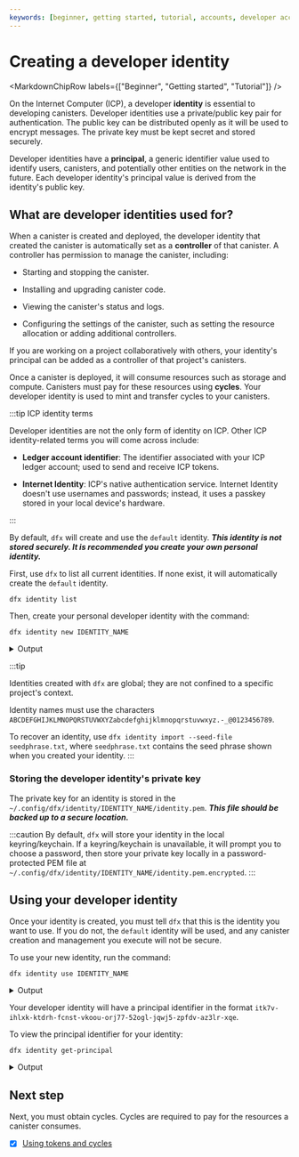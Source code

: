 ```yaml
---
keywords: [beginner, getting started, tutorial, accounts, developer account]
---
```



# Creating a developer identity

<MarkdownChipRow labels={["Beginner", "Getting started", "Tutorial"]} />

On the Internet Computer (ICP), a developer **identity** is essential to developing canisters. Developer identities use a private/public key pair for authentication. The public key can be distributed openly as it will be used to encrypt messages. The private key must be kept secret and stored securely.

Developer identities have a **principal**, a generic identifier value used to identify users, <GlossaryTooltip>canisters</GlossaryTooltip>, and potentially other entities on the network in the future. Each developer identity's principal value is derived from the identity's public key.

## What are developer identities used for?

When a canister is created and deployed, the developer identity that created the canister is automatically set as a **controller** of that canister. A controller has permission to manage the canister, including:

- Starting and stopping the canister.

- Installing and upgrading canister code.

- Viewing the canister's status and logs.

- Configuring the settings of the canister, such as setting the resource allocation or adding additional controllers.

If you are working on a project collaboratively with others, your identity's principal can be added as a controller of that project's canisters.

Once a canister is deployed, it will consume resources such as storage and compute. Canisters must pay for these resources using **cycles**. Your developer identity is used to mint and transfer cycles to your canisters.

:::tip ICP identity terms

Developer identities are not the only form of identity on ICP. Other ICP identity-related terms you will come across include:

- **Ledger account identifier**: The identifier associated with your ICP ledger account; used to send and receive ICP tokens.

- **Internet Identity**: ICP's native authentication service. Internet Identity doesn't use usernames and passwords; instead, it uses a passkey stored in your local device's hardware.

:::

By default, `dfx` will create and use the `default` identity. ***This identity is not stored securely. It is recommended you create your own personal identity.***

First, use `dfx` to list all current identities. If none exist, it will automatically create the `default` identity.

```
dfx identity list
```

Then, create your personal developer identity with the command:

```
dfx identity new IDENTITY_NAME
```

<details>
<summary>Output</summary>

```
Your seed phrase for identity 'IDENTITY_NAME': hotel knock any token tooth deal fossil salmon coral idea tip weapon cotton save fiction major arrive history library clerk depth poet path guide
Write it down in a safe place, as this information can be used to reconstruct your key in case of emergency.
Created identity: "IDENTITY_NAME".
```

</details>

:::tip

Identities created with `dfx` are global; they are not confined to a specific project's context.

Identity names must use the characters `ABCDEFGHIJKLMNOPQRSTUVWXYZabcdefghijklmnopqrstuvwxyz.-_@0123456789`.

To recover an identity, use `dfx identity import --seed-file seedphrase.txt`, where `seedphrase.txt` contains the seed phrase shown when you created your identity.
:::

### Storing the developer identity's private key

The private key for an identity is stored in the `~/.config/dfx/identity/IDENTITY_NAME/identity.pem`. ***This file should be backed up to a secure location.***

:::caution 
By default, `dfx` will store your identity in the local keyring/keychain. If a keyring/keychain is unavailable, it will prompt you to choose a password, then store your private key locally in a password-protected PEM file at `~/.config/dfx/identity/IDENTITY_NAME/identity.pem.encrypted`.
:::

## Using your developer identity

Once your identity is created, you must tell `dfx` that this is the identity you want to use. If you do not, the `default` identity will be used, and any canister creation and management you execute will not be secure.

To use your new identity, run the command:

```
dfx identity use IDENTITY_NAME
```

<details>
<summary> Output </summary>

```
Using identity: "IDENTITY_NAME".
```

</details>

Your developer identity will have a principal identifier in the format `itk7v-ihlxk-ktdrh-fcnst-vkoou-orj77-52ogl-jqwj5-zpfdv-az3lr-xqe`. 

To view the principal identifier for your identity:

```
dfx identity get-principal
```

<details>
<summary> Output </summary>

```
aez2y-7yvs5-e6dpq-gwlld-t6ozx-l5hoo-j4vwr-mimoy-me2xq-yrxkx-rae
```

</details>

## Next step

Next, you must obtain cycles. Cycles are required to pay for the resources a canister consumes.

- [x] [Using tokens and cycles](/docs/current/building-dapps/getting-started/tokens-and-cycles)
